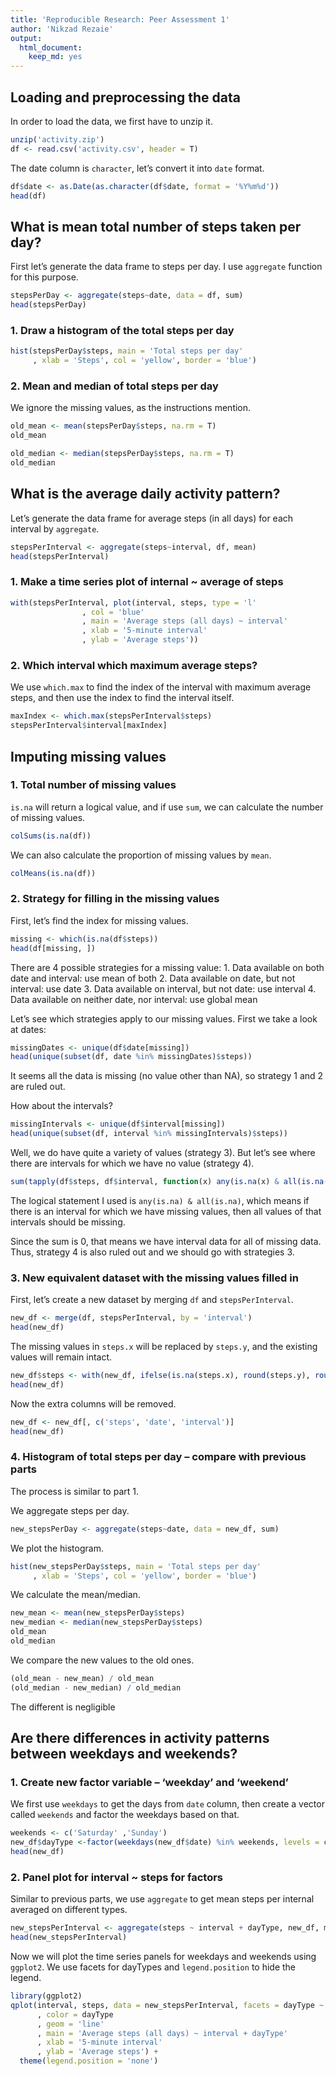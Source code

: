 ```yaml
---
title: 'Reproducible Research: Peer Assessment 1'
author: 'Nikzad Rezaie'
output: 
  html_document: 
    keep_md: yes
---
```



## Loading and preprocessing the data

In order to load the data, we first have to unzip it.
```r
unzip('activity.zip')
df <- read.csv('activity.csv', header = T)
```

The date column is `character`, let's convert it into `date` format.
```r
df$date <- as.Date(as.character(df$date, format = '%Y%m%d'))
head(df)
```


## What is mean total number of steps taken per day?

First let's generate the data frame to steps per day. I use `aggregate` function for this purpose.

```r
stepsPerDay <- aggregate(steps~date, data = df, sum)
head(stepsPerDay)
```

### 1. Draw a histogram of the total steps per day

```r
hist(stepsPerDay$steps, main = 'Total steps per day'
     , xlab = 'Steps', col = 'yellow', border = 'blue')
```

### 2. Mean and median of total steps per day

We ignore the missing values, as the instructions mention.

```r
old_mean <- mean(stepsPerDay$steps, na.rm = T)
old_mean
```

```r
old_median <- median(stepsPerDay$steps, na.rm = T)
old_median
```


## What is the average daily activity pattern?

Let's generate the data frame for average steps (in all days) for each interval by `aggregate`.

```r
stepsPerInterval <- aggregate(steps~interval, df, mean)
head(stepsPerInterval)
```


### 1. Make a time series plot of internal ~ average of steps

```r
with(stepsPerInterval, plot(interval, steps, type = 'l'
                , col = 'blue'
                , main = 'Average steps (all days) ~ interval'
                , xlab = '5-minute interval'
                , ylab = 'Average steps'))
```

### 2. Which interval which maximum average steps?

We use `which.max` to find the index of the interval with maximum average steps, and then use the index to find the interval itself.

```r
maxIndex <- which.max(stepsPerInterval$steps)
stepsPerInterval$interval[maxIndex]
```


## Imputing missing values

### 1. Total number of missing values

`is.na` will return a logical value, and if use `sum`, we can calculate the number of missing values.

```r
colSums(is.na(df))
```
We can also calculate the proportion of missing values by `mean`.
```r
colMeans(is.na(df))
```

### 2. Strategy for filling in the missing values

First, let's find the index for missing values.

```r
missing <- which(is.na(df$steps))
head(df[missing, ])
```

There are 4 possible strategies for a missing value:
1. Data available on both date and interval: use mean of both
2. Data available on date, but not interval: use date
3. Data available on interval, but not date: use interval
4. Data available on neither date, nor interval: use global mean

Let's see which strategies apply to our missing values. First we take a look at dates:


```r
missingDates <- unique(df$date[missing])
head(unique(subset(df, date %in% missingDates)$steps))
```
It seems all the data is missing (no value other than NA), so strategy 1 and 2 are ruled out.

How about the intervals?

```r
missingIntervals <- unique(df$interval[missing])
head(unique(subset(df, interval %in% missingIntervals)$steps))
```
Well, we do have quite a variety of values (strategy 3). But let's see where there are intervals for which we have no value (strategy 4). 

```r
sum(tapply(df$steps, df$interval, function(x) any(is.na(x) & all(is.na(x)))))
```
The logical statement I used is `any(is.na) & all(is.na)`, which means if there is an interval for which we have missing values, then all values of that intervals should be missing.

Since the sum is 0, that means we have interval data for all of missing data. Thus, strategy 4 is also ruled out and we should go with strategies 3.

### 3. New equivalent dataset with the missing values filled in

First, let's create a new dataset by merging `df` and `stepsPerInterval`.
```r
new_df <- merge(df, stepsPerInterval, by = 'interval')
head(new_df)
```
The missing values in `steps.x` will be replaced by `steps.y`, and the existing values will remain intact.

```r
new_df$steps <- with(new_df, ifelse(is.na(steps.x), round(steps.y), round(steps.x)))
head(new_df)
```

Now the extra columns will be removed.

```r
new_df <- new_df[, c('steps', 'date', 'interval')]
head(new_df)
```


### 4. Histogram of total steps per day -- compare with previous parts

The process is similar to part 1.

We aggregate steps per day.

```r
new_stepsPerDay <- aggregate(steps~date, data = new_df, sum)
```
We plot the histogram.
```r
hist(new_stepsPerDay$steps, main = 'Total steps per day'
     , xlab = 'Steps', col = 'yellow', border = 'blue')
```


We calculate the mean/median.
```r
new_mean <- mean(new_stepsPerDay$steps)
new_median <- median(new_stepsPerDay$steps)
old_mean
old_median 
```

We compare the new values to the old ones.

```r
(old_mean - new_mean) / old_mean
(old_median - new_median) / old_median
```

The different is negligible


## Are there differences in activity patterns between weekdays and weekends?

### 1. Create new factor variable -- 'weekday' and 'weekend'

We first use `weekdays` to get the days from `date` column, then create a vector called `weekends` and factor the weekdays based on that.

```r
weekends <- c('Saturday' ,'Sunday')
new_df$dayType <-factor(weekdays(new_df$date) %in% weekends, levels = c(TRUE, FALSE), labels = c('weekend', 'weekday'))
head(new_df)
```


### 2. Panel plot for interval ~ steps for factors

Similar to previous parts, we use `aggregate` to get mean steps per internal averaged on different types.

```r
new_stepsPerInterval <- aggregate(steps ~ interval + dayType, new_df, mean)
head(new_stepsPerInterval)
```

Now we will plot the time series panels for weekdays and weekends using `ggplot2`. We use facets for dayTypes and `legend.position` to hide the legend.

```r
library(ggplot2)
qplot(interval, steps, data = new_stepsPerInterval, facets = dayType ~ .
      , color = dayType
      , geom = 'line'
      , main = 'Average steps (all days) ~ interval + dayType'
      , xlab = '5-minute interval'
      , ylab = 'Average steps') + 
  theme(legend.position = 'none')
```


